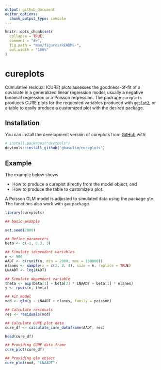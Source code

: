 ```yaml
---
output: github_document
editor_options: 
  chunk_output_type: console
---
```


<!-- README.md is generated from README.Rmd. Please edit that file -->

```r
knitr::opts_chunk$set(
  collapse = TRUE,
  comment = "#>",
  fig.path = "man/figures/README-",
  out.width = "100%"
)
```

# cureplots

<!-- badges: start -->
<!-- badges: end -->

Cumulative residual (CURE) plots assesses the goodness-of-fit of a covariate in a generalized linear regression model, usually a negative binomial regression or a Poisson regression. The package `cureplots` produces CURE plots for the requested variables produced with [`ggplot2`](https://ggplot2.tidyverse.org/), or a table to easily produce a customized plot with the desired package.

## Installation

You can install the development version of cureplots from [GitHub](https://github.com/) with:

``` r
# install.packages("devtools")
devtools::install_github("gbasulto/cureplots")
```

## Example

The example below shows

- How to produce a cureplot directly from the model object, and
- How to produce the table to customize a plot.

A Poisson GLM model is adjusted to simulated data using the package `glm`. The functions also work with `gam` package.

```r
library(cureplots)

## basic example

set.seed(2000)

## Define parameters
beta <- c(-1, 0.3, 3)

## Simulate idependent variables
n <- 900
AADT <- c(runif(n, min = 2000, max = 150000))
nlanes <- sample(x = c(2, 3, 4), size = n, replace = TRUE)
LNAADT <- log(AADT)

## Simulate dependent variable
theta <- exp(beta[1] + beta[2] * LNAADT + beta[3] * nlanes)
y <- rpois(n, theta)

## Fit model
mod <- glm(y ~ LNAADT + nlanes, family = poisson)

## Calculate residuals
res <- residuals(mod)

## Calculate CURE plot data
cure_df <- calculate_cure_dataframe(AADT, res)

head(cure_df)

## Providing CURE data frame
cure_plot(cure_df)

## Providing glm object
cure_plot(mod, "LNAADT")
```


<!-- 
To do list 
1. dd 
2. ccc 
-->


